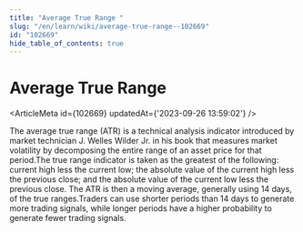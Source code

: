 ```yaml
---
title: "Average True Range "
slug: "/en/learn/wiki/average-true-range--102669"
id: "102669"
hide_table_of_contents: true
---
```



# Average True Range 

<ArticleMeta id={102669} updatedAt={'2023-09-26 13:59:02'} />
<div className='border-solid border-b border-t-0 my-4 border-[var(--ifm-color-gray-300)]' />

The average true range (ATR) is a technical analysis indicator introduced by market technician J. Welles Wilder Jr. in his book that measures market volatility by decomposing the entire range of an asset price for that period.The true range indicator is taken as the greatest of the following: current high less the current low; the absolute value of the current high less the previous close; and the absolute value of the current low less the previous close. The ATR is then a moving average, generally using 14 days, of the true ranges.Traders can use shorter periods than 14 days to generate more trading signals, while longer periods have a higher probability to generate fewer trading signals.
